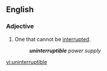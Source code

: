 ==English==

===Adjective===
{{en-adj|-}}

# One that cannot be [[interrupt]]ed.
#:'''''uninterruptible''' power supply''

[[vi:uninterruptible]]